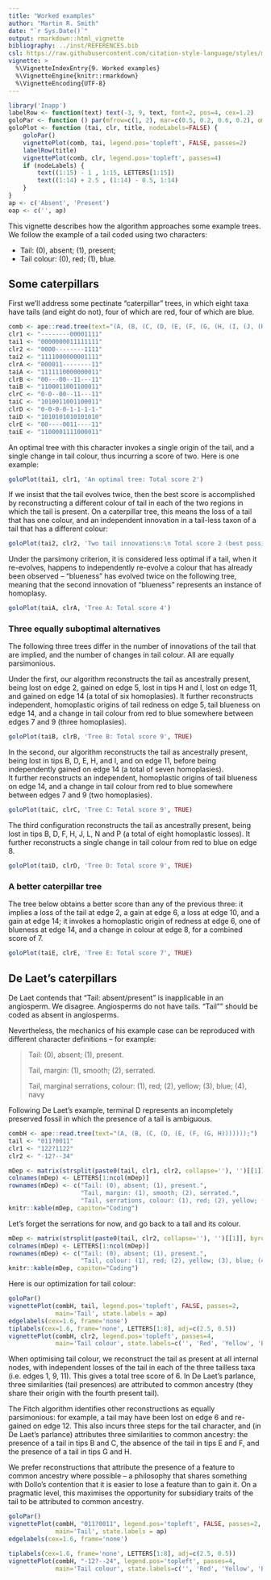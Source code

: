 ```yaml
---
title: "Worked examples"
author: "Martin R. Smith"
date: "`r Sys.Date()`"
output: rmarkdown::html_vignette
bibliography: ../inst/REFERENCES.bib
csl: https://raw.githubusercontent.com/citation-style-language/styles/master/apa-old-doi-prefix.csl
vignette: >
  %\VignetteIndexEntry{9. Worked examples}
  %\VignetteEngine{knitr::rmarkdown}
  %\VignetteEncoding{UTF-8}
---
```


```R
library('Inapp')
labelRow <- function(text) text(-3, 9, text, font=2, pos=4, cex=1.2)
goloPar <- function () par(mfrow=c(1, 2), mar=c(0.5, 0.2, 0.6, 0.2), oma=c(0, 0, 2, 0), cex=0.5)
goloPlot <- function (tai, clr, title, nodeLabels=FALSE) {
    goloPar()
    vignettePlot(comb, tai, legend.pos='topleft', FALSE, passes=2)
    labelRow(title)
    vignettePlot(comb, clr, legend.pos='topleft', passes=4)
    if (nodeLabels) {
        text((1:15) - 1 , 1:15, LETTERS[1:15])
        text((1:14) + 2.5 , (1:14) - 0.5, 1:14)
    }
}
ap <- c('Absent', 'Present')
oap <- c('', ap)
```

This vignette describes how the algorithm approaches some example trees.
We follow the example of a tail coded using two characters:

- Tail: (0), absent; (1), present;
- Tail colour: (0), red; (1), blue.

## Some caterpillars

First we'll address some pectinate "caterpillar" trees, in which eight 
taxa have tails (and eight do not), four of which are red, four of which are blue.

```R
comb <- ape::read.tree(text="(A, (B, (C, (D, (E, (F, (G, (H, (I, (J, (K, (L, (M, (N, (O, P)))))))))))))));")
clr1 <- "--------00001111"
tai1 <- "0000000011111111"
clr2 <- "0000--------1111"
tai2 <- "1111000000001111"
clrA <- "000011--------11"
taiA <- "1111110000000011"
clrB <- "00---00--11---11"
taiB <- "1100011001100011"
clrC <- "0-0--00--11---11"
taiC <- "1010011001100011"
clrD <- "0-0-0-0-1-1-1-1-"
taiD <- "1010101010101010"
clrE <- "00----0011----11"
taiE <- "1100001111000011"
```

An optimal tree with this character invokes a single origin of the tail, and a single
change in tail colour, thus incurring a score of two.  Here is one example:

```R
goloPlot(tai1, clr1, 'An optimal tree: Total score 2')
```

If we insist that the tail evolves twice, then the best score is accomplished
by reconstructing a different colour of tail in each of the two regions
in which the tail is present.  On a caterpillar tree, this means the loss of a 
tail that has one colour, and an independent innovation in a tail-less taxon
of a tail that has a different colour:

```R
goloPlot(tai2, clr2, 'Two tail innovations:\n Total score 2 (best possible)')
```

Under the parsimony criterion, it is considered less optimal if a tail, when it re-evolves, happens to independently re-evolve a colour that has already been observed --
"blueness" has evolved twice on the following tree, meaning that 
the second innovation of "blueness" represents an instance of homoplasy.

```R
goloPlot(taiA, clrA, 'Tree A: Total score 4')
```

### Three equally suboptimal alternatives
The following three trees differ in the number of innovations of the tail that
are implied, and the number of changes in tail colour.  All are equally parsimonious.

Under the first, our algorithm reconstructs the tail as ancestrally present, 
being lost on edge 2, gained on edge 5, lost in tips H and I, lost on edge 11,
and gained on edge 14 (a total of six homoplasies).  It further reconstructs 
independent, homoplastic origins of tail redness on edge 5, tail blueness on 
edge 14, and a change in tail colour from red to blue somewhere between edges 
7 and 9 (three homoplasies).

```R
goloPlot(taiB, clrB, 'Tree B: Total score 9', TRUE)
```


In the second, our algorithm reconstructs the tail as ancestrally present, 
being lost in tips B, D, E, H, and I, and on edge 11, before being independently
gained on edge 14 (a total of seven homoplasies).  
It further reconstructs an independent, homoplastic origins of tail  blueness on 
edge 14, and a change in tail colour from red to blue somewhere between edges 7 and 9 (two homoplasies).

```R
goloPlot(taiC, clrC, 'Tree C: Total score 9', TRUE)
```


The third configuration reconstructs the tail as ancestrally present, 
being lost in tips B, D, F, H, J, L, N and P (a total of eight homoplastic losses).
It further reconstructs a single change in tail colour from red to blue 
on edge 8.

```R
goloPlot(taiD, clrD, 'Tree D: Total score 9', TRUE)
```


### A better caterpillar tree

The tree below obtains a better score than any of the previous three: it implies
a loss of the tail at edge 2, a gain at edge 6, a loss at edge 10, and a gain at
edge 14; it invokes a homoplastic origin of redness at edge 6, one of blueness
at edge 14, and a change in colour at edge 8, for a combined score of 7.
```R
goloPlot(taiE, clrE, 'Tree E: Total score 7', TRUE)
```

## De Laet's caterpillars

De Laet contends that "Tail: absent/present" is inapplicable in an angiosperm.  We disagree.  Angiosperms do not have tails.  "Tail"" should be coded as absent in angiosperms.

Nevertheless, the mechanics of his example case can be reproduced with different character definitions -- for example:

> Tail: (0), absent; (1), present.
>
> Tail, margin: (1), smooth; (2), serrated.
>
> Tail, marginal serrations, colour: (1), red; (2), yellow; (3), blue; (4), navy

Following De Laet's example, terminal D represents an incompletely preserved fossil in which the presence of a tail is ambiguous. 

```R
combH <- ape::read.tree(text="(A, (B, (C, (D, (E, (F, (G, H)))))));")
tail <- "011?0011"
clr1 <- "122?1122"
clr2 <- "-12?--34"

mDep <- matrix(strsplit(paste0(tail, clr1, clr2, collapse=''), '')[[1]], byrow=TRUE, nrow=3)
colnames(mDep) <- LETTERS[1:ncol(mDep)]
rownames(mDep) <- c("Tail: (0), absent; (1), present.",
                    "Tail, margin: (1), smooth; (2), serrated.",
                    "Tail, serrations, colour: (1), red; (2), yellow; (3), blue; (4), navy.")
knitr::kable(mDep, capiton="Coding")
```

Let's forget the serrations for now, and go back to a tail and its colour.

```R
mDep <- matrix(strsplit(paste0(tail, clr2, collapse=''), '')[[1]], byrow=TRUE, nrow=2)
colnames(mDep) <- LETTERS[1:ncol(mDep)]
rownames(mDep) <- c("Tail: (0), absent; (1), present.",
                    "Tail, colour: (1), red; (2), yellow; (3), blue; (4), navy.")
knitr::kable(mDep, capiton="Coding")
```

Here is our optimization for tail colour:

```R
goloPar()
vignettePlot(combH, tail, legend.pos='topleft', FALSE, passes=2,
             main='Tail', state.labels = ap)
edgelabels(cex=1.6, frame='none')
tiplabels(cex=1.6, frame='none', LETTERS[1:8], adj=c(2.5, 0.5))
vignettePlot(combH, clr2, legend.pos='topleft', passes=4,
             main='Tail colour', state.labels=c('', 'Red', 'Yellow', 'Blue', 'Navy'))

```

When optimising tail colour, we reconstruct the tail as present at all internal nodes, with independent losses of the tail in each of the three tailless taxa (i.e. edges 1, 9, 11).  This gives a total tree score of 6.  In De Laet's parlance, three similarities (tail presences) are attributed to common ancestry (they share their origin with the fourth present tail).  

The Fitch algorithm identifies other reconstructions as equally parsimonious: for example, a tail may have been lost on edge 6 and re-gained on edge 12.  This also incurs three steps for the tail character, and (in De Laet's parlance) attributes three similarities to common ancestry: the presence of a tail in tips B and C, the absence of the tail in tips E and F, and the presence of a tail in tips G and H.

We prefer reconstructions that attribute the presence of a feature to common ancestry where possible -- a philosophy that shares something with Dollo's contention that it is easier to lose a feature than to gain it.  On a pragmatic level, this maximises the opportunity for subsidiary traits of the tail to be attributed to common ancestry.


```R
goloPar()
vignettePlot(combH, "011?0011", legend.pos='topleft', FALSE, passes=2,
             main='Tail', state.labels = ap)
edgelabels(cex=1.6, frame='none')

tiplabels(cex=1.6, frame='none', LETTERS[1:8], adj=c(2.5, 0.5))
vignettePlot(combH, "-12?--24", legend.pos='topleft', passes=4,
             main='Tail colour', state.labels=c('', 'Red', 'Yellow', 'Blue', 'Navy'))

```

